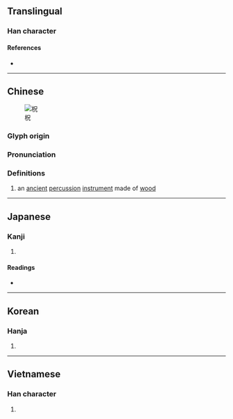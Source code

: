 {{character info/new}}
==Translingual==

===Han character===
{{Han char|rn=75|rad=木|as=05|sn=9|four=46910|canj=DRHU|ids=⿰木兄}}

====References====
* {{Han ref|kx=0521.090|dkj=14667|dj=0909.060|hdz=21183.060|uh=67F7|ud=26615|bh=CF4D|bd=53069}}

----

==Chinese==
{{zh-forms}}
[[File:Imperial_Encyclopaedia_-_Music_-_pic521_-_柷敔圖.svg|thumb|柷]]

===Glyph origin===
{{Han etym}}

===Pronunciation===
{{zh-pron
|m=chù,zhù
|c=zuk1
|mc=y
|oc=y
|ma=
|cat=n
}}

===Definitions===
{{zh-hanzi}}

# an [[ancient]] [[percussion]] [[instrument]] made of [[wood]]

{{zh-cat|Musical instruments}}

----

==Japanese==

===Kanji===
{{ja-kanji|grade=|rs=木05}}

# {{defn|lang=ja|sort=木05}}

====Readings====
* {{ja-readings|on=[[しゅく]] (shuku)|kun=}}

----

==Korean==

===Hanja===
{{ko-hanja|hangeul=축|eumhun=|rv=chuk|mr=ch'uk|y=chwuk}}

# {{defn|lang=ko|sort=木05}}

----

==Vietnamese==

===Han character===
{{vi-readings|rs=木05|hanviet=chúc}}

# {{defn|lang=vi|sort=木05}}

{{cln|vi|Han tu}}